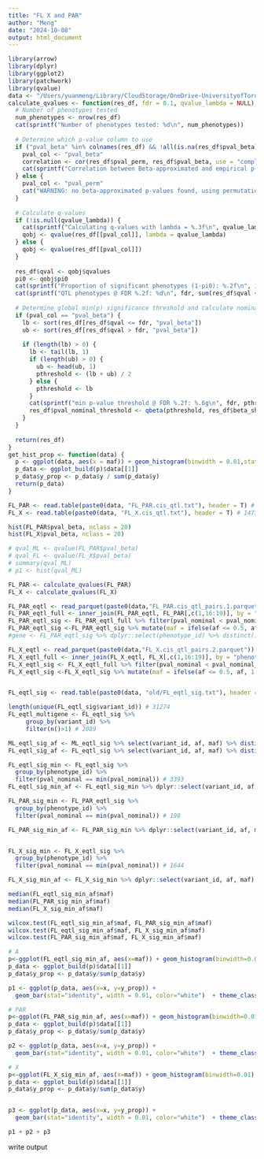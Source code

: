 ```yaml
---
title: "FL X and PAR"
author: "Meng"
date: "2024-10-08"
output: html_document
---
```


```r
library(arrow)
library(dplyr)
library(ggplot2)
library(patchwork)
library(qvalue)
data <- "/Users/yuanmeng/Library/CloudStorage/OneDrive-UniversityofToronto/Manuscripts/rumex_eqtl/eqtl/"
calculate_qvalues <- function(res_df, fdr = 0.1, qvalue_lambda = NULL) {
  # Number of phenotypes tested
  num_phenotypes <- nrow(res_df)
  cat(sprintf("Number of phenotypes tested: %d\n", num_phenotypes))
  
  # Determine which p-value column to use
  if ("pval_beta" %in% colnames(res_df) && !all(is.na(res_df$pval_beta))) {
    pval_col <- "pval_beta"
    correlation <- cor(res_df$pval_perm, res_df$pval_beta, use = "complete.obs")
    cat(sprintf("Correlation between Beta-approximated and empirical p-values: %.4f\n", correlation))
  } else {
    pval_col <- "pval_perm"
    cat("WARNING: no beta-approximated p-values found, using permutation p-values instead.\n")
  }
  
  # Calculate q-values
  if (!is.null(qvalue_lambda)) {
    cat(sprintf("Calculating q-values with lambda = %.3f\n", qvalue_lambda))
    qobj <- qvalue(res_df[[pval_col]], lambda = qvalue_lambda)
  } else {
    qobj <- qvalue(res_df[[pval_col]])
  }
  
  res_df$qval <- qobj$qvalues
  pi0 <- qobj$pi0
  cat(sprintf("Proportion of significant phenotypes (1-pi0): %.2f\n", 1 - pi0))
  cat(sprintf("QTL phenotypes @ FDR %.2f: %d\n", fdr, sum(res_df$qval <= fdr)))
  
  # Determine global min(p) significance threshold and calculate nominal p-value threshold for each gene
  if (pval_col == "pval_beta") {
    lb <- sort(res_df[res_df$qval <= fdr, "pval_beta"])
    ub <- sort(res_df[res_df$qval > fdr, "pval_beta"])
    
    if (length(lb) > 0) {
      lb <- tail(lb, 1)
      if (length(ub) > 0) {
        ub <- head(ub, 1)
        pthreshold <- (lb + ub) / 2
      } else {
        pthreshold <- lb
      }
      cat(sprintf("min p-value threshold @ FDR %.2f: %.6g\n", fdr, pthreshold))
      res_df$pval_nominal_threshold <- qbeta(pthreshold, res_df$beta_shape1, res_df$beta_shape2)
    }
  }
  
  return(res_df)
}
get_hist_prop <- function(data) {
  p <- ggplot(data, aes(x = maf)) + geom_histogram(binwidth = 0.01,stat="count")
  p_data <- ggplot_build(p)$data[[1]]
  p_data$y_prop <- p_data$y / sum(p_data$y)
  return(p_data)
}
```

```r
FL_PAR <- read.table(paste0(data, "FL_PAR.cis_qtl.txt"), header = T) # 14658
FL_X <- read.table(paste0(data, "FL_X.cis_qtl.txt"), header = T) # 14733

hist(FL_PAR$pval_beta, nclass = 20)
hist(FL_X$pval_beta, nclass = 20)

# qval_ML <- qvalue(FL_PAR$pval_beta)
# qval_FL <- qvalue(FL_X$pval_beta)
# summary(qval_ML)
# p1 <- hist(qval_ML)

```

```r
FL_PAR <- calculate_qvalues(FL_PAR)
FL_X <- calculate_qvalues(FL_X)

```


```r
FL_PAR_eqtl <- read_parquet(paste0(data,"FL_PAR.cis_qtl_pairs.1.parquet"))
FL_PAR_eqtl_full <- inner_join(FL_PAR_eqtl, FL_PAR[,c(1,16:19)], by = "phenotype_id") # 81368
FL_PAR_eqtl_sig <- FL_PAR_eqtl_full %>% filter(pval_nominal < pval_nominal_threshold) # 1122
FL_PAR_eqtl_sig <-FL_PAR_eqtl_sig %>% mutate(maf = ifelse(af <= 0.5, af, 1 - af))
#gene <- FL_PAR_eqtl_sig %>% dplyr::select(phenotype_id) %>% distinct()

FL_X_eqtl <- read_parquet(paste0(data,"FL_X.cis_qtl_pairs.2.parquet"))
FL_X_eqtl_full <- inner_join(FL_X_eqtl, FL_X[,c(1,16:19)], by = "phenotype_id") # 261175
FL_X_eqtl_sig <- FL_X_eqtl_full %>% filter(pval_nominal < pval_nominal_threshold) # 27519
FL_X_eqtl_sig <-FL_X_eqtl_sig %>% mutate(maf = ifelse(af <= 0.5, af, 1 - af))


FL_eqtl_sig <- read.table(paste0(data, "old/FL_eqtl_sig.txt"), header = T)

```


```r
length(unique(FL_eqtl_sig$variant_id)) # 31274
FL_eqtl_multigene <- FL_eqtl_sig %>% 
     group_by(variant_id) %>%
     filter(n()>1) # 2089

ML_eqtl_sig_af <- ML_eqtl_sig %>% select(variant_id, af, maf) %>% distinct()
FL_eqtl_sig_af <- FL_eqtl_sig %>% select(variant_id, af, maf) %>% distinct()
```


```r
FL_eqtl_sig_min <- FL_eqtl_sig %>%
  group_by(phenotype_id) %>% 
  filter(pval_nominal == min(pval_nominal)) # 3393
FL_eqtl_sig_min_af <- FL_eqtl_sig_min %>% dplyr::select(variant_id, af, maf) %>% distinct()

FL_PAR_sig_min <- FL_PAR_eqtl_sig %>%
  group_by(phenotype_id) %>% 
  filter(pval_nominal == min(pval_nominal)) # 198

FL_PAR_sig_min_af <- FL_PAR_sig_min %>% dplyr::select(variant_id, af, maf) %>% distinct()


FL_X_sig_min <- FL_X_eqtl_sig %>%
  group_by(phenotype_id) %>% 
  filter(pval_nominal == min(pval_nominal)) # 1644

FL_X_sig_min_af <- FL_X_sig_min %>% dplyr::select(variant_id, af, maf) %>% distinct()
```

```r
median(FL_eqtl_sig_min_af$maf)
median(FL_PAR_sig_min_af$maf)
median(FL_X_sig_min_af$maf)


```

```r
wilcox.test(FL_eqtl_sig_min_af$maf, FL_PAR_sig_min_af$maf)
wilcox.test(FL_eqtl_sig_min_af$maf, FL_X_sig_min_af$maf)
wilcox.test(FL_PAR_sig_min_af$maf, FL_X_sig_min_af$maf)
```

```r
# A
p<-ggplot(FL_eqtl_sig_min_af, aes(x=maf)) + geom_histogram(binwidth=0.01) 
p_data <- ggplot_build(p)$data[[1]]
p_data$y_prop <- p_data$y/sum(p_data$y)

p1 <- ggplot(p_data, aes(x=x, y=y_prop)) +
  geom_bar(stat="identity", width = 0.01, color="white")  + theme_classic() + ggtitle("Female leaf - A")+ labs(x="MAF", y="Proportion")+ theme(text = element_text(size = 10)) + ylim(0, 0.177)+ geom_vline(xintercept=0.1190475, color = "red",linetype="dashed")

# PAR
p<-ggplot(FL_PAR_sig_min_af, aes(x=maf)) + geom_histogram(binwidth=0.01) 
p_data <- ggplot_build(p)$data[[1]]
p_data$y_prop <- p_data$y/sum(p_data$y)

p2 <- ggplot(p_data, aes(x=x, y=y_prop)) +
  geom_bar(stat="identity", width = 0.01, color="white")  + theme_classic() + ggtitle("Female leaf - PAR")+ labs(x="MAF", y="Proportion")+ theme(text = element_text(size = 10)) + ylim(0, 0.177)+ geom_vline(xintercept=0.1, color = "red",linetype="dashed")

# X
p<-ggplot(FL_X_sig_min_af, aes(x=maf)) + geom_histogram(binwidth=0.01) 
p_data <- ggplot_build(p)$data[[1]]
p_data$y_prop <- p_data$y/sum(p_data$y)


p3 <- ggplot(p_data, aes(x=x, y=y_prop)) +
  geom_bar(stat="identity", width = 0.01, color="white")  + theme_classic() + ggtitle("Female leaf - X")+ labs(x="MAF", y="Proportion")+ theme(text = element_text(size = 10)) + ylim(0, 0.177)+ geom_vline(xintercept=0.1060606, color = "red",linetype="dashed")

p1 + p2 + p3
```



write output
```r

```

